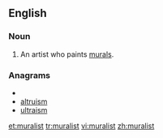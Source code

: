 ==English==
===Noun===
{{en-noun}}

# An artist who paints [[mural]]s.

===Anagrams===
* {{alphagram|ailmrstu}}
* [[altruism#English|altruism]]
* [[ultraism#English|ultraism]]

[[et:muralist]]
[[tr:muralist]]
[[vi:muralist]]
[[zh:muralist]]